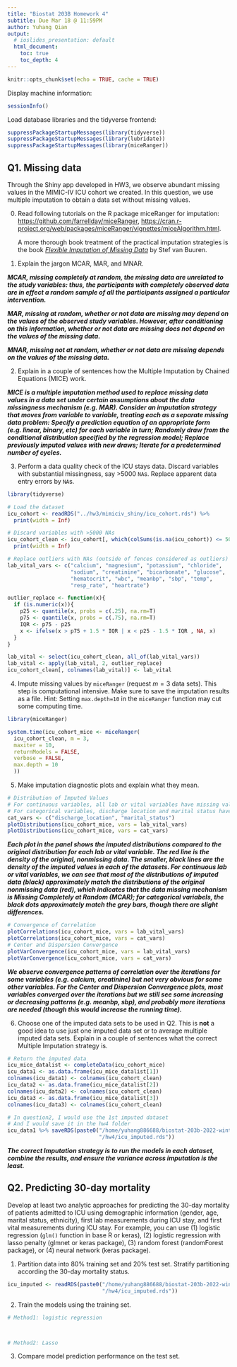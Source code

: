 ```yaml
---
title: "Biostat 203B Homework 4"
subtitle: Due Mar 18 @ 11:59PM
author: Yuhang Qian
output:
  # ioslides_presentation: default
  html_document:
    toc: true
    toc_depth: 4
---
```


```r
knitr::opts_chunk$set(echo = TRUE, cache = TRUE)
```

Display machine information:
```r
sessionInfo()
```
Load database libraries and the tidyverse frontend:
```r
suppressPackageStartupMessages(library(tidyverse))
suppressPackageStartupMessages(library(lubridate))
suppressPackageStartupMessages(library(miceRanger))
```

## Q1. Missing data

Through the Shiny app developed in HW3, we observe abundant missing values in the MIMIC-IV ICU cohort we created. In this question, we use multiple imputation to obtain a data set without missing values.

0. Read following tutorials on the R package miceRanger for imputation: <https://github.com/farrellday/miceRanger>, <https://cran.r-project.org/web/packages/miceRanger/vignettes/miceAlgorithm.html>.

    A more thorough book treatment of the practical imputation strategies is the book [*_Flexible Imputation of Missing Data_*](https://stefvanbuuren.name/fimd/) by Stef van Buuren. 

1. Explain the jargon MCAR, MAR, and MNAR.

***MCAR, missing completely at random, the missing data are unrelated to the study variables: thus, the participants with completely observed data are in effect a random sample of all the participants assigned a particular intervention.***

***MAR, missing at random, whether or not data are missing may depend on the values of the observed study variables. However, after conditioning on this information, whether or not data are missing does not depend on the values of the missing data.***

***MNAR, missing not at random, whether or not data are missing depends on the values of the missing data.***


2. Explain in a couple of sentences how the Multiple Imputation by Chained Equations (MICE) work.

***MICE is a multiple imputation method used to replace missing data values in a data set under certain assumptions about the data missingness mechanism (e.g. MAR). Consider an imputation strategy that moves from variable to variable, treating each as a separate missing data problem: Specify a prediction equation of an appropriate form (e.g. linear, binary, etc) for each variable in turn; Randomly draw from the conditional distribution specified by the regression model; Replace previously imputed values with new draws; Iterate for a predetermined number of cycles.***



3. Perform a data quality check of the ICU stays data. Discard variables with substantial missingness, say >5000 `NA`s. Replace apparent data entry errors by `NA`s.

```r
library(tidyverse)

# Load the dataset
icu_cohort <- readRDS("../hw3/mimiciv_shiny/icu_cohort.rds") %>%
  print(width = Inf)

# Discard variables with >5000 NAs
icu_cohort_clean <- icu_cohort[, which(colSums(is.na(icu_cohort)) <= 5000)] %>%
  print(width = Inf)

# Replace outliers with NAs (outside of fences considered as outliers)
lab_vital_vars <- c("calcium", "magnesium", "potassium", "chloride",
                    "sodium", "creatinine", "bicarbonate", "glucose",
                    "hematocrit", "wbc", "meanbp", "sbp", "temp", 
                    "resp_rate", "heartrate")

outlier_replace <- function(x){
  if (is.numeric(x)){
    p25 <- quantile(x, probs = c(.25), na.rm=T)
    p75 <- quantile(x, probs = c(.75), na.rm=T)
    IQR <- p75 - p25
    x <- ifelse(x > p75 + 1.5 * IQR | x < p25 - 1.5 * IQR , NA, x)
  }
}

lab_vital <- select(icu_cohort_clean, all_of(lab_vital_vars))
lab_vital <- apply(lab_vital, 2, outlier_replace)
icu_cohort_clean[, colnames(lab_vital)] <- lab_vital

```



4. Impute missing values by `miceRanger` (request $m=3$ data sets). This step is computational intensive. Make sure to save the imputation results as a file. Hint: Setting `max.depth=10` in the `miceRanger` function may cut some computing time.

```r
library(miceRanger)

system.time(icu_cohort_mice <- miceRanger(
  icu_cohort_clean, m = 3, 
  maxiter = 10,
  returnModels = FALSE,
  verbose = FALSE,
  max.depth = 10
  ))
```

5. Make imputation diagnostic plots and explain what they mean.

```r
# Distribution of Imputed Values 
# For continuous variables, all lab or vital variables have missing values
# For categorical variables, discharge location and marital status have missing values
cat_vars <- c("discharge_location", "marital_status")
plotDistributions(icu_cohort_mice, vars = lab_vital_vars)
plotDistributions(icu_cohort_mice, vars = cat_vars)
```
***Each plot in the panel shows the imputed distributions compared to the original distribution for each lab or vital variable. The red line is the density of the original, nonmissing data. The smaller, black lines are the density of the imputed values in each of the datasets. For continuous lab or vital variables, we can see that most of the distributions of imputed data (black) approximately match the distributions of the original nonmissing data (red), which indicates that the data missing mechanism is Missing Completely at Random (MCAR); for categorical variabels, the black dots approximately match the grey bars, though there are slight differences.***

```r
# Convergence of Correlation
plotCorrelations(icu_cohort_mice, vars = lab_vital_vars)
plotCorrelations(icu_cohort_mice, vars = cat_vars)
# Center and Dispersion Convergence
plotVarConvergence(icu_cohort_mice, vars = lab_vital_vars)
plotVarConvergence(icu_cohort_mice, vars = cat_vars)
```
***We observe convergence patterns of correlation over the iterations for some variables (e.g. calcium, creatinine) but not very obvious for some other variables. For the Center and Dispersion Convergence plots, most variables converged over the iterations but we still see some increasing or decreasing patterns (e.g. meanbp, sbp), and probably more iterations are needed (though this would increase the running time).***


6. Choose one of the imputed data sets to be used in Q2. This is **not** a good idea to use just one imputed data set or to average multiple imputed data sets. Explain in a couple of sentences what the correct Multiple Imputation strategy is.

```r
# Return the imputed data
icu_mice_datalist <- completeData(icu_cohort_mice)
icu_data1 <- as.data.frame(icu_mice_datalist[1])
colnames(icu_data1) <- colnames(icu_cohort_clean)
icu_data2 <- as.data.frame(icu_mice_datalist[2])
colnames(icu_data2) <- colnames(icu_cohort_clean)
icu_data3 <- as.data.frame(icu_mice_datalist[3])
colnames(icu_data3) <- colnames(icu_cohort_clean)

# In question2, I would use the 1st imputed dataset
# And I would save it in the hw4 folder
icu_data1 %>% saveRDS(paste0("/home/yuhang886688/biostat-203b-2022-winter", 
                             "/hw4/icu_imputed.rds"))
```
***The correct Imputation strategy is to run the models in each dataset, combine the results, and ensure the variance across imputation is the least.***



## Q2. Predicting 30-day mortality

Develop at least two analytic approaches for predicting the 30-day mortality of patients admitted to ICU using demographic information (gender, age, marital status, ethnicity), first lab measurements during ICU stay, and first vital measurements during ICU stay. For example, you can use (1) logistic regression (`glm()` function in base R or keras), (2) logistic regression with lasso penalty (glmnet or keras package), (3) random forest (randomForest package), or (4) neural network (keras package).

1. Partition data into 80% training set and 20% test set. Stratify partitioning according the 30-day mortality status.

```r
icu_imputed <- readRDS(paste0("/home/yuhang886688/biostat-203b-2022-winter", 
                              "/hw4/icu_imputed.rds"))

```

2. Train the models using the training set.

```r
# Method1: logistic regression



# Method2: Lasso


```

3. Compare model prediction performance on the test set.

```r


```
